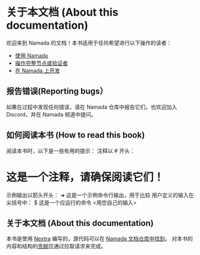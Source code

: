 # 关于本文档 (About this documentation)

欢迎来到 Namada 的文档！本书适用于任何希望进行以下操作的读者：
- [使用 Namada](./users.zh-CN.mdx)
- [操作完整节点或验证者](./operators.zh-CN.mdx)
- [在 Namada 上开发](./operators/local-network.zh-CN.mdx)

## 报告错误(Reporting bugs）
如果在过程中发现任何错误，请在 Namada 仓库中报告它们。也欢迎加入 Discord，并在 Namada 频道中提问。

## 如何阅读本书 (How to read this book)
阅读本书时，以下是一些有用的提示：
注释以 # 开头：
# 这是一个注释，请确保阅读它们！
示例输出以箭头开头：
➜ 这是一个示例命令行输出，用于比较
用户定义的输入在尖括号中：
$ 这是一个应运行的命令 <用您自己的输入>

## 关于本文档 (About this documentation)
本书是使用 [Nextra](https://nextra.site/docs) 编写的，源代码可以在 [Namada 文档仓库中找到](https://github.com/anoma/namada-docs)。
对本书的内容和结构的[贡献](https://github.com/anoma/namada/blob/main/CONTRIBUTING.md)应通过拉取请求来完成。
